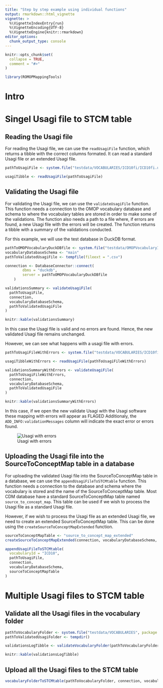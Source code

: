 ```yaml
---
title: "Step by step example using individual functions"
output: rmarkdown::html_vignette
vignette: >
  %\VignetteIndexEntry{run}
  %\VignetteEncoding{UTF-8}
  %\VignetteEngine{knitr::rmarkdown}
editor_options: 
  chunk_output_type: console
---
```




```r
knitr::opts_chunk$set(
  collapse = TRUE,
  comment = "#>"
)
```

```r
library(ROMOPMappingTools)
```


# Intro


# Singel Usagi file to STCM table

## Reading the Usagi file

For reading the Usagi file, we can use the `readUsagiFile` function, which returns a tibble with the correct columns formated.
It can read a standard Usagi file or an extended Usagi file.

```r
pathToUsagiFile <- system.file("testdata/VOCABULARIES/ICD10fi/ICD10fi.usagi.csv", package = "ROMOPMappingTools")

usagiTibble <- readUsagiFile(pathToUsagiFile)
```

## Validating the Usagi file

For validating the Usagi file, we can use the `validateUsagiFile` function. 
This function needs a connection to the OMOP vocabulary database and schema to where the vocabulary tables are stored in order to make some of the validations.
The function also needs a path to a file where, if errors are found, a new Usagi file with the errors will be created.
The function returns a tibble with a summary of the validations conducted.

For this example, we will use the test database in DuckDB format.

```r
pathToOMOPVocabularyDuckDBfile <- system.file("testdata/OMOPVocabularyICD10only/OMOPVocabularyICD10only.duckdb", package = "ROMOPMappingTools")
vocabularyDatabaseSchema <- "main"
pathToValidatedUsagiFile <- tempfile(fileext = ".csv")

connection <- DatabaseConnector::connect(
        dbms = "duckdb",
        server = pathToOMOPVocabularyDuckDBfile
    )
```

```r
validationsSummary <- validateUsagiFile(
  pathToUsagiFile,
  connection,
  vocabularyDatabaseSchema,
  pathToValidatedUsagiFile
)
```

```r
knitr::kable(validationsSummary)
```

In this case the Usagi file is valid and no errors are found. Hence, the new validated Usagi file remains unchanged.

However, we can see what happens with a usagi file with errors.

```r
pathToUsagiFileWithErrors <- system.file("testdata/VOCABULARIES/ICD10fi/ICD10fi_with_errors.usagi.csv", package = "ROMOPMappingTools")

usagiTibbleWithErrors <- readUsagiFile(pathToUsagiFileWithErrors)
```

```r
validationsSummaryWithErrors <- validateUsagiFile(
  pathToUsagiFileWithErrors,
  connection,
  vocabularyDatabaseSchema,
  pathToValidatedUsagiFile
)
```

```r
knitr::kable(validationsSummaryWithErrors)
```

In this case, if we open the new validate Usagi with the Usagi software these mapping with errors will appear as FLAGED
Additionaly, the `ADD_INFO:validationMessages` column will indicate the exact error or errors found.

![Usagi with errors](./images/Usagi_with_errors.png)


## Uploading the Usagi file into the SourceToConceptMap table in a database

For uploading the validated Usagi file into the SourceToConceptMap table in a database, we can use the `appendUsagiFileToSTCMtable` function. 
This function needs a connection to the database and schema where the vocabulary is stored and the name of the SourceToConceptMap table.
Most CDM database have a standard SourceToConceptMap table named `source_to_concept_map`. 
This table can be used if we wish to process the Usagi file as a standard Usagi file.

However, if we wish to process the Usagi file as an extended Usagi file, we need to create an extended SourceToConceptMap table.
This can be done using the `createSourceToConceptMapExtended` function.

```r
sourceToConceptMapTable <- "source_to_concept_map_extended"
createSourceToConceptMapExtended(connection, vocabularyDatabaseSchema, sourceToConceptMapTable)
```

```r
appendUsagiFileToSTCMtable(
  vocabularyId = "ICD10",
  pathToUsagiFile,
  connection,
  vocabularyDatabaseSchema,
  sourceToConceptMapTable
)
```

# Multiple Usagi files to STCM table

## Validate all the Usagi files in the vocabulary folder
```r
pathToVocabularyFolder <- system.file("testdata/VOCABULARIES", package = "ROMOPMappingTools")
pathToValidatedUsagiFolder <- tempdir()

validationsLogTibble <- validateVocabularyFolder(pathToVocabularyFolder, connection, vocabularyDatabaseSchema, pathToValidatedUsagiFolder)
```

```r
knitr::kable(validationsLogTibble)
```

## Upload all the Usagi files to the STCM table

```r
vocabularyFolderToSTCMtable(pathToVocabularyFolder, connection, vocabularyDatabaseSchema, sourceToConceptMapTable)
```

